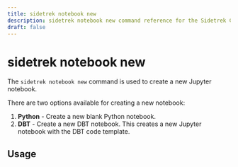 ```yaml
---
title: sidetrek notebook new
description: sidetrek notebook new command reference for the Sidetrek CLI.
draft: false
---
```


# sidetrek notebook new

The `sidetrek notebook new` command is used to create a new Jupyter notebook.

There are two options available for creating a new notebook:

1. **Python** - Create a new blank Python notebook.
2. **DBT** - Create a new DBT notebook. This creates a new Jupyter notebook with the DBT code template.

## Usage

<BashCode code="sidetrek notebook new" client:load />